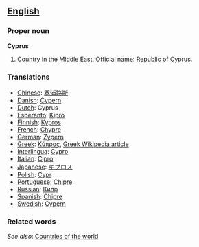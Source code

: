 ==[[English]]==
===Proper noun===
'''Cyprus'''

# Country in the Middle East. Official name: Republic of Cyprus.
===Translations===
*[[Chinese]]: [[塞浦路斯]]
*[[Danish]]: [[Cypern]]
*[[Dutch]]: Cyprus
*[[Esperanto]]: [[Kipro]]
*[[Finnish]]: [[Kypros]]
*[[French]]: [[Chypre]]
*[[German]]: [[Zypern]]
*[[Greek]]: [[Κύπρος]], [[el:Κύπρος|Greek Wikipedia article]]
*[[Interlingua]]: [[Cypro]]
*[[Italian]]: [[Cipro]]
*[[Japanese]]: [[キプロス]]
*[[Polish]]: [[Cypr]]
*[[Portuguese]]: [[Chipre]]
*[[Russian]]: [[Кипр]]
*[[Spanish]]: [[Chipre]]
*[[Swedish]]: [[Cypern]]

=== Related words===

''See also'': [[Countries of the world]]